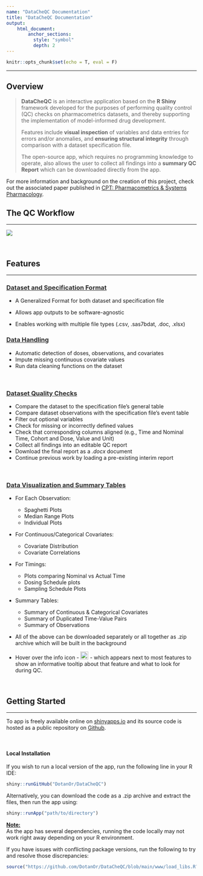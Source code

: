 ```yaml
---
name: "DataCheQC Documentation"
title: "DataCheQC Documentation"
output: 
    html_document:
        anchor_sections:
          style: "symbol"
          depth: 2
---
```


```r
knitr::opts_chunk$set(echo = T, eval = F)
```

------------------------------------------------------------------------

## Overview

> **DataCheQC** is an interactive application based on the **R Shiny** framework developed for the purposes of performing quality control (QC) checks on pharmacometrics datasets, and thereby supporting the implementation of model-informed drug development.
>
> Features include **visual inspection** of variables and data entries for errors and/or anomalies, and **ensuring structural integrity** through comparison with a dataset specification file.
>
> The open-source app, which requires no programming knowledge to operate, also allows the user to collect all findings into a **summary QC Report** which can be downloaded directly from the app.

For more information and background on the creation of this project, check out the associated paper published in [CPT: Pharmacometrics & Systems Pharmacology](https://doi.org/10.1002/psp4.13017).
<br>

## The QC Workflow

------------------------------------------------------------------------

![](https://user-images.githubusercontent.com/111221177/227787492-d4a40cfe-94fd-4aa3-99eb-7e64d49cac84.png){#qc_workflow}

<br>

## Features

------------------------------------------------------------------------

### [Dataset and Specification Format](input_format.html){style="color: #2d2d2d"}

-   A Generalized Format for both dataset and specification file

-   Allows app outputs to be software-agnostic

-   Enables working with multiple file types (.csv, .sas7bdat, .doc, .xlsx)

### [Data Handling](data_handling.html){style="color: #2d2d2d"}

-   Automatic detection of doses, observations, and covariates
-   Impute missing continuous covariate values
-   Run data cleaning functions on the dataset

<br>

### [Dataset Quality Checks](dataset_qc.html){style="color: #2d2d2d"}

-   Compare the dataset to the specification file's general table
-   Compare dataset observations with the specification file's event table
-   Filter out optional variables
-   Check for missing or incorrectly defined values
-   Check that corresponding columns aligned (e.g., Time and Nominal Time, Cohort and Dose, Value and Unit)
-   Collect all findings into an editable QC report
-   Download the final report as a *.docx* document
-   Continue previous work by loading a pre-existing interim report

<br>

### [Data Visualization and Summary Tables](eda_st.html){style="color: #2d2d2d"}

-   For Each Observation:

    -   Spaghetti Plots
    -   Median Range Plots
    -   Individual Plots

-   For Continuous/Categorical Covariates:

    -   Covariate Distribution
    -   Covariate Correlations

-   For Timings:

    -   Plots comparing Nominal vs Actual Time
    -   Dosing Schedule plots
    -   Sampling Schedule Plots

-   Summary Tables:

    -   Summary of Continuous & Categorical Covariates
    -   Summary of Duplicated Time-Value Pairs
    -   Summary of Observations

-   All of the above can be downloaded separately or all together as .zip archive which will be built in the background

-   Hover over the info icon - ![](www/circle-info-solid.svg "Hover over me for more info!"){#hover-icon margin-bottom="3px" width="21"} - which appears next to most features to show an informative tooltip about that feature and what to look for during QC.

<br>

## Getting Started

------------------------------------------------------------------------

To app is freely available online on [shinyapps.io](https://dotanor.shinyapps.io/DataCheQC/) and its source code is hosted as a public repository on [Github](https://github.com/DotanOr/DataCheQC).

<br>

#### Local Installation

If you wish to run a local version of the app, run the following line in your R IDE:

```r
shiny::runGitHub("DotanOr/DataCheQC")
```

Alternatively, you can download the code as a .zip archive and extract the files, then run the app using:

```r
shiny::runApp("path/to/directory")
```

<strong style= "text-decoration: underline">Note:</strong>\
As the app has several dependencies, running the code locally may not work right away depending on your R environment.

If you have issues with conflicting package versions, run the following to try and resolve those discrepancies:

``` .r
source("https://github.com/DotanOr/DataCheQC/blob/main/www/load_libs.R?raw=TRUE")
```
